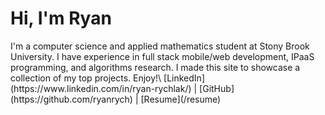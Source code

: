 <div margin="25%">

<h1>Hi, I'm Ryan</h1>

<p>
I'm a computer science and applied mathematics student at Stony Brook University. I have experience in full stack mobile/web development, IPaaS programming, and algorithms research. I made this site to showcase a collection of my top projects. Enjoy!\
[LinkedIn](https://www.linkedin.com/in/ryan-rychlak/) | [GitHub](https://github.com/ryanrych) | [Resume](/resume)
</p>
</div>
